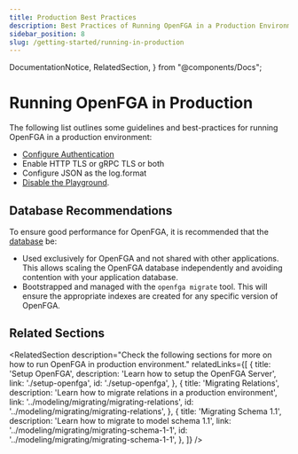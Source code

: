 ```yaml
---
title: Production Best Practices
description: Best Practices of Running OpenFGA in a Production Environment
sidebar_position: 8
slug: /getting-started/running-in-production
---
```


  DocumentationNotice,
  RelatedSection,
} from "@components/Docs";

# Running OpenFGA in Production

<DocumentationNotice />

The following list outlines some guidelines and best-practices for running OpenFGA in a production environment:

- [Configure Authentication](./setup-openfga.mdx#configuring-authentication)
- Enable HTTP TLS or gRPC TLS or both
- Configure JSON as the log.format
- [Disable the Playground](./setup-openfga.mdx#playground).

## Database Recommendations

To ensure good performance for OpenFGA, it is recommended that the [database](./setup-openfga.mdx#configuring-data-storage) be:
- Used exclusively for OpenFGA and not shared with other applications. This allows scaling the OpenFGA database independently and avoiding contention with your application database. 
- Bootstrapped and managed with the `openfga migrate` tool. This will ensure the appropriate indexes are created for any specific version of OpenFGA.

## Related Sections

<RelatedSection
  description="Check the following sections for more on how to run OpenFGA in production environment."
  relatedLinks={[
    {
      title: 'Setup OpenFGA',
      description: 'Learn how to setup the OpenFGA Server',
      link: './setup-openfga',
      id: './setup-openfga',
    },
    {
      title: 'Migrating Relations',
      description: 'Learn how to migrate relations in a production environment',
      link: '../modeling/migrating/migrating-relations',
      id: '../modeling/migrating/migrating-relations',
    },
    {
      title: 'Migrating Schema 1.1',
      description: 'Learn how to migrate to model schema 1.1',
      link: '../modeling/migrating/migrating-schema-1-1',
      id: '../modeling/migrating/migrating-schema-1-1',
    },
  ]}
/>
